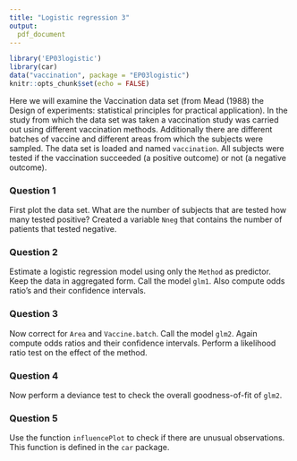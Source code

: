 ```yaml
---
title: "Logistic regression 3"
output: 
  pdf_document
---
```


```r
library('EP03logistic')
library(car)
data("vaccination", package = "EP03logistic")
knitr::opts_chunk$set(echo = FALSE)
```



Here we will examine the Vaccination data set (from Mead (1988) the Design of experiments: statistical principles for practical application). In the study from which the data set was taken a vaccination study was carried out using different vaccination methods. Additionally there are different batches of vaccine and different areas from which the subjects were sampled. The data set is loaded and named `vaccination`. All subjects were tested if the vaccination succeeded (a positive outcome) or not (a negative outcome).

### Question 1

First plot the data set. What are the number of subjects that are tested how many tested positive? Created a variable `Nneg` that contains the number of patients that tested negative.


### Question 2

Estimate a logistic regression model using only the `Method` as predictor. Keep the data in aggregated form. Call the model `glm1`. Also compute odds ratio's and their confidence intervals.    


### Question 3

Now correct for `Area` and `Vaccine.batch`. Call the model `glm2`. Again compute odds ratios and their confidence intervals. Perform a likelihood ratio test on the effect of the method.


### Question 4

Now perform a deviance test to check the overall goodness-of-fit of `glm2`.


### Question 5

Use the function `influencePlot` to check if there are unusual observations. This function is defined in the `car` package.  

